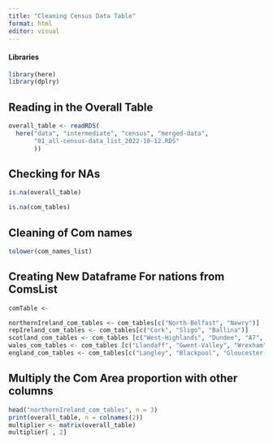 ```yaml
---
title: "Cleaning Census Data Table"
format: html
editor: visual
---
```


#### Libraries

```r
library(here)
library(dplry)
```

## Reading in the Overall Table

```r
overall_table <- readRDS(
  here("data", "intermediate", "census", "merged-data",
       "01_all-census-data_list_2022-10-12.RDS"
       ))

```

## Checking for NAs

```r
is.na(overall_table)

is.na(com_tables)
```

## Cleaning of Com names

```r
tolower(com_names_list)
```

## Creating New Dataframe For nations from ComsList

```r
comTable <- 

northernIreland_com_tables <- com_tables[c("North-Belfast", "Newry")]
repIreland_com_tables <- com_tables[c("Cork", "Sligo", "Ballina")]
scotland_com_tables <- com_tables [c("West-Highlands", "Dundee", "A7", "Central-Fife")]
wales_com_tables <- com_tables [c("Llandaff", "Gwent-Valley", "Wrexham", "Cross-Hands", "Haverfordwest", "Llanelli")]
england_com_tables <- com_tables[c("Langley", "Blackpool", "Gloucester-and Forest", "Bradford-sorted", "Leeds", "Scunthorpe", "Liverpool", "Hackney", "Rochdale", "Medway", "Attercliffe-and-Darnall", "sheffield", "Greenwich", "North-Sutton", "Southampton", "Middlesborough", "Selby")]
```

## Multiply the Com Area proportion with other columns

```r
head("northernIreland_com_tables", n = 3)
print(overall_table, n = colnames(2))
multiplier <- matrix(overall_table)
multiplier[ , 2]
```
